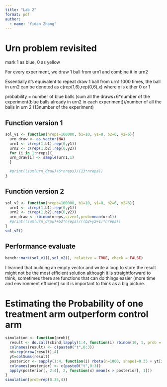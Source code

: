 ```yaml
---
title: "Lab 2"
format: pdf
author:
  - name: "Yidan Zhang"
---
```


# **Urn problem revisited**

mark 1 as blue, 0 as yellow

For every experiment, we draw 1 ball from urn1 and combine it in urn2

Essentially it's equivalent to repeat draw 1 ball from urn1 1000 times, the ball in urn2 can be denoted as c(rep(1,6),rep(0,6),x) where x is either 0 or 1

probability = number of blue balls (sum all the draws+6\*number of the experiment(blue balls already in urn2 in each experiment))/number of all the balls in urn 2 (13number of the experiment)

## Function version 1

```r
sol_v1 <- function(nreps=100000, b1=10, y1=8, b2=6, y2=6){
  urn_draw <- as.vector(NA)
  urn1 <- c(rep(1,b1),rep(0,y1))
  urn2 <- c(rep(1,b2),rep(0,y2))
  for (i in 1:nreps){
  urn_draw[i] <- sample(urn1,1)
  }

  #print((sum(urn_draw)+6*nreps)/(13*nreps))
}
```

## Function version 2

```r
sol_v2 <- function(nreps=100000, b1=10, y1=8, b2=6, y2=6){
  urn1 <- c(rep(1,b1),rep(0,y1))
  urn2 <- c(rep(1,b2),rep(0,y2))
  urn_draw <- rbinom(nreps,size=1,prob=mean(urn1))
  #print((sum(urn_draw)+b2*nreps)/((b2+y2+1)*nreps))
}
sol_v2()
```

## Performance evaluate

```r
bench::mark(sol_v1(),sol_v2(), relative = TRUE, check = FALSE)
```

I learned that building an empty vector and write a loop to store the result might not be the most efficient solution although it is straightforward to think, sometimes there are functions that can do things easier (more time and environment efficient) so it is important to think as a big picture.

# **Estimating the Probability of one treatment arm outperform control arm**

```r
simulation <- function(prob){
  result <- do.call(cbind,lapply(1:4, function(i) rbinom(10, 1, prob = prob[i])))
  colnames(result) <- c(paste0("t",0:3))
  nt=rep(nrow(result),4)
  yt=colSums(result)
  posterior <- sapply(1:4, function(i) rbeta(n=1000, shape1=0.35 + yt[i], shape2=0.65 + nt[i] - yt[i]))
  colnames(posterior) <- c(paste0("t",0:3))
  apply(posterior[, 2:4], 2, function(x) mean(x > posterior[, 1]))
}
simulation(prob=rep(0.35,4))
```
